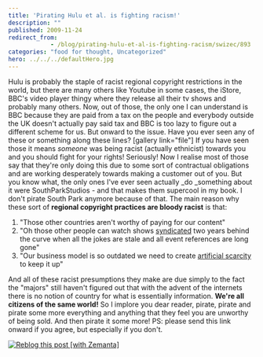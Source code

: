 ```yaml
---
title: 'Pirating Hulu et al. is fighting racism!'
description: ""
published: 2009-11-24
redirect_from: 
            - /blog/pirating-hulu-et-al-is-fighting-racism/swizec/893
categories: "food for thought, Uncategorized"
hero: ../../../defaultHero.jpg
---
```

Hulu is probably the staple of racist regional copyright restrictions in the world, but there are many others like Youtube in some cases, the iStore, BBC&#x27;s video player thingy where they release all their tv shows and probably many others. Now, out of those, the only one I can understand is BBC because they are paid from a tax on the people and everybody outside the UK doesn&#x27;t actually pay said tax and BBC is too lazy to figure out a different scheme for us. But onward to the issue. Have you ever seen any of these or something along these lines? \[gallery link=&quot;file&quot;] If you have seen those it means _someone_ was being racist (actually ethnicist) towards you and you should fight for your rights! Seriously! Now I realise most of those say that they&#x27;re only doing this due to some sort of contractual obligations and are working desperately towards making a customer out of you. But you know what, the only ones I&#x27;ve ever seen actually \_do \_something about it were SouthParkStudios - and that makes them supercool in my book. I don&#x27;t pirate South Park anymore because of that. The main reason why these sort of **regional copyright practices are bloody racist** is that:

1. &quot;Those other countries aren&#x27;t worthy of paying for our content&quot;
2. &quot;Oh those other people can watch shows [syndicated](http://en.wikipedia.org/wiki/Broadcast_syndication "Broadcast syndication") two years behind the curve when all the jokes are stale and all event references are long gone&quot;
3. &quot;Our business model is so outdated we need to create [artificial scarcity](http://en.wikipedia.org/wiki/Artificial_scarcity "Artificial scarcity") to keep it up&quot;

And all of these racist presumptions they make are due simply to the fact the &quot;majors&quot; still haven&#x27;t figured out that with the advent of the internets there is no notion of country for what is essentially information. **We&#x27;re all citizens of the same world!** So I implore you dear reader, pirate, pirate and pirate some more everything and anything that they feel you are unworthy of being sold. And then pirate it some more! PS: please send this link onward if you agree, but especially if you don&#x27;t.

[![Reblog this post [with Zemanta]](http://img.zemanta.com/reblog_e.png?x-id=c49d63bf-a4ba-4684-a240-f2af67839c47)](http://reblog.zemanta.com/zemified/c49d63bf-a4ba-4684-a240-f2af67839c47/ "Reblog this post [with Zemanta]")
